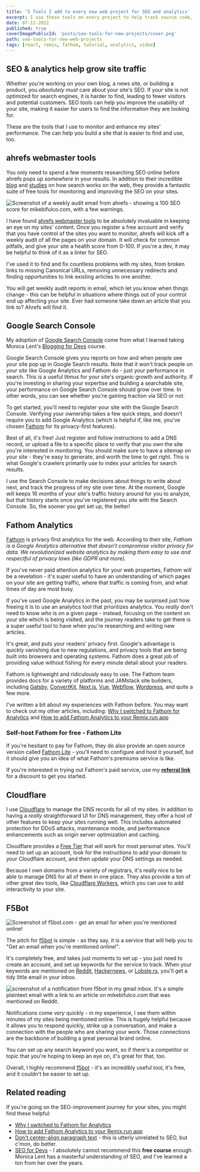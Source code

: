 ```yaml
---
title: '5 Tools I add to every new web project for SEO and analytics'
excerpt: I use these tools on every project to help track source code, monitor traffic on my site, and optimize content for better Search Engine Optimization (SEO).
date: 07-12-2022
published: true
coverImagePublicId: 'posts/seo-tools-for-new-projects/cover.png'
path: seo-tools-for-new-web-projects
tags: [react, remix, fathom, tutorial, analytics, video]
---
```


## SEO & analytics help grow site traffic

Whether you're working on your own blog, a news site, or building a product, you _absolutely must_ care about your site's SEO. If your site is not optimized for search engines, it is harder to find, leading to fewer visitors and potential customers. SEO tools can help you improve the usability of your site, making it easier for users to find the information they are looking for.

These are the tools that I use to monitor and enhance my sites' performance. The can help you build a site that is easier to find and use, too.

## ahrefs webmaster tools

You only need to spend a few moments researching SEO online before ahrefs pops up _somewhere_ in your results. In addition to their incredible [blog](https://ahrefs.com/blog/) and [studies](https://ahrefs.com/blog/category/data-studies/) on how search works on the web, they provide a fantastic suite of free tools for monitoring and improviing the SEO on your sites.

<Image
  publicId="posts/seo-tools-for-new-projects/ahrefs-audit"
  alt="Screenshot of a weekly audit email from ahrefs - showing a 100 SEO score for mikebifulco.com, with a few warnings."
  caption="There's always room to improve SEO, and ahrefs webmaster tools makes it easy to digest"
/>

I have found [ahrefs webmaster tools](https://ahrefs.com/webmaster-tools) to be absolutely invaluable in keeping an eye on my sites' content. Once you register a free account and verify that you have control of the sites you want to monitor, ahrefs will kick off a weekly audit of all the pages on your domain. It will check for common pitfalls, and give your site a health score from 0-100. If you're a dev, it may be helpful to think of it as a linter for SEO.

I've used it to find and fix countless problems with my sites, from broken links to missing Canonical URLs, removing unnecessary redirects and finding opportunities to link existing articles to one another.

You will get weekly audit reports in email, which let you know when things change - this can be helpful in situations where things out of your control end up affecting your site. Ever had someone take down an article that you link to? Ahrefs will find it.

## Google Search Console

My adoption of [Google Search Console](https://search.google.com/search-console/about) come from what I learned taking Monica Lent's [Blogging for Devs](https://bloggingfordevs.com) course.

Google Search Console gives you reports on how and when people see your site pop up in Google Search results. Note that it won't track people _on your site_ like Google Analytics and Fathom do - just your performance in search. This is a useful litmus for your site's organic growth and authority. If you're investing in sharing your expertise and building a searchable site, your performance on Google Search Console should grow over time. In other words, you can see whether you're gaining traction via SEO or not.

To get started, you'll need to register your site with the Google Search Console. Verifying your ownership takes a few quick steps, and doesn't require you to add Google Analytics (which is helpful if, like me, you've chosen [Fathom](https://mikebifulco.com/posts/why-fathom-analytics) for its privacy-first features).

Best of all, it's free! Just register and follow instructions to add a DNS record, or upload a file to a specific place to verify that you own the site you're interested in monitoring. You should make sure to have a sitemap on your site - they're easy to generate, and worth the time to get right. This is what Google's crawlers primarily use to index your articles for search results.

I use the Search Console to make decisions about things to write about next, and track the progress of my site over time. At the moment, Google will keeps 16 months of your site's traffic history around for you to analyze, but that history starts once you've registered you site with the Search Console. So, the sooner you get set up, the better!

## Fathom Analytics

[Fathom](https://usefathom.com) is privacy first analytics for the web. According to their site, _Fathom is a Google Analytics alternative that doesn’t compromise visitor privacy for data. We revolutionized website analytics by making them easy to use and respectful of privacy laws (like GDPR and more)._

If you've never paid attention analytics for your web properties, Fathom will be a revelation - it's super useful to have an understanding of which pages on your site are getting traffic, where that traffic is coming from, and what times of day are most busy.

If you've used Google Analytics in the past, you may be surprised just how freeing it is to use an analytics tool that prioritizes analytics. You _really_ don't need to know _who_ is on a given page - instead, focusing on the content on your site which is being visited, and the journey readers take to get there is a super useful tool to have when you're researching and writing new articles.

It's great, and puts your readers' privacy first. Google's advantage is quickly vanishing due to new regulations, and privacy tools that are being built into browsers and operating systems. Fathom does a great job of providing value without fishing for every minute detail about your readers.

Fathom is lightweight and ridiculously easy to use. The Fathom team provides docs for a variety of platforms and JAMstack site builders, including [Gatsby](https://usefathom.com/docs/integrations/gatsby), [ConvertKit](https://usefathom.com/docs/integrations/convertkit), [Next.js](https://usefathom.com/docs/integrations/next), [Vue](https://usefathom.com/docs/integrations/vue), [Webflow](https://usefathom.com/docs/integrations/webflow), [Wordpress](https://usefathom.com/docs/integrations/wordpress), and quite a few more.

I've written a bit about my experiences with Fathom before. You may want to check out my other articles, including: [Why I switched to Fathom for Analytics](https://mikebifulco.com/posts/why-fathom-analytics) and [How to add Fathom Analytics to your Remix.run app](https://mikebifulco.com/posts/add-fathom-analytics-to-remix)

### Self-host Fathom for free - Fathom Lite

If you're hesitant to pay for Fathom, they do also provide an open source version called [Fathom Lite](https://github.com/usefathom/fathom) - you'll need to configure and host it yourself, but it should give you an idea of what Fathom's premiums service is like.

If you're interested in trying out Fathom's paid service, use my [**referral link**](https://usefathom.com/ref/DPSSYB) for a discount to get you started.

## Cloudflare

I use [Cloudflare](https://cloudflare.com) to manage the DNS records for all of my sites. In addition to having a _really_ straightforward UI for DNS management, they offer a host of other features to keep your sites running well. This includes automated protection for DDoS attacks, maintenance mode, and performance enhancements such as origin server optimization and caching.

Cloudflare provides a [Free Tier](https://www.cloudflare.com/plans/) that will work for most personal sites. You'll need to set up an account, look for the instructions to add your domain to your Cloudflare account, and then update your DNS settings as needed.

Because I own domains from a variety of registrars, it's really nice to be able to manage DNS for all of them in one place. They also provide a ton of other great dev tools, like [Cloudflare Workers](https://workers.cloudflare.com/), which you can use to add interactivity to your site.

## F5Bot

<Image
  publicId="posts/seo-tools-for-new-projects/f5bot"
  alt="Screenshot of f5bot.com - get an email for when you're mentioned online!"
  caption="F5bot is free, and dead simple to set up. "
/>

The pitch for [f5bot](https://f5bot.com) is simple - as they say, it is a service that will help you to "Get an email when you're mentioned online!".

It's completely free, and takes just moments to set up - you just need to create an account, and set up keywords for the service to track. When your keywords are mentioned on [Reddit](https://reddit.com), [Hackernews](https://news.ycombinator.com), or [Lobste.rs](https://lobste.rs), you'll get a tidy little email in your inbox.

<Image
  publicId="posts/seo-tools-for-new-projects/f5bot-notification "
  alt="screenshot of a notification from f5bot in my gmail inbox. It's a simple plaintext email with a link to an article on mikebifulco.com that was mentioned on Reddit."
  caption="This is what typical notification from f5bot looks like."
/>

Notifications come _very_ quickly - in my experience, I see them within minutes of my sites being mentioned online. This is hugely helpful because it allows you to respond quickly, strike up a conversation, and make a connection with the people who are sharing your work. Those connections are the backbone of building a great personal brand online.

You can set up any search keyword you want, so if there's a competitor or topic that you're hoping to keep an eye on, it's great for that, too.

Overall, I highly recommend [f5bot](https://f5bot.com) - it's an incredibly useful tool, it's free, and it couldn't be easier to set up.

## Related reading

If you're going on the SEO-improvement journey for your sites, you might find these helpful:

- [Why I switched to Fathom for Analytics](https://mikebifulco.com/posts/why-fathom-analytics)
- [How to add Fathom Analytics to your Remix.run app](https://mikebifulco.com/posts/add-fathom-analytics-to-remix)
- [Don't center-align paragraph text](https://mikebifulco.com/posts/dont-center-paragraph-text) - this is utterly unrelated to SEO, but c'mon, do better.
- [SEO for Devs](https://seofordevs.com) - I absolutely cannot recommend this **free course** enough. Monica Lent has a masterful understanding of SEO, and I've learned a ton from her over the years.
